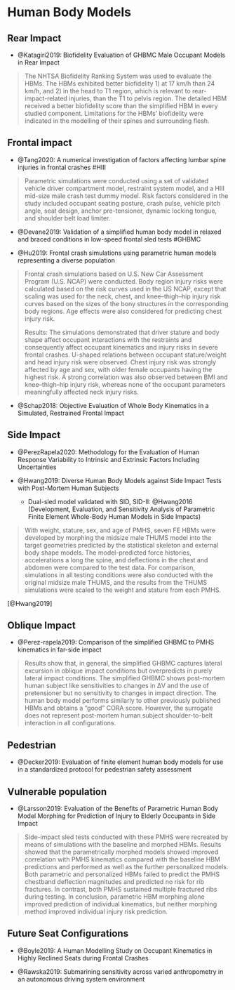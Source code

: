 # Human Body Models 

## Rear Impact

- @Katagiri2019: Biofidelity Evaluation of GHBMC Male Occupant Models in Rear Impact

> The NHTSA Biofidelity Ranking System was used to evaluate the HBMs. The HBMs exhibited better biofidelity 1) at 17 km/h than 24 km/h, and 2) in the head to T1 region, which is relevant to rear-impact-related injuries, than the T1 to pelvis region. The detailed HBM received a better biofidelity score than the simplified HBM in every studied component. Limitations for the HBMs’ biofidelity were indicated in the modelling of their spines and surrounding flesh.


## Frontal impact

- @Tang2020: A numerical investigation of factors affecting lumbar spine injuries in frontal crashes #HIII

> Parametric simulations were conducted using a set of validated vehicle driver compartment model, restraint system model, and a HIII mid-size male crash test dummy model. Risk factors considered in the study included occupant seating posture, crash pulse, vehicle pitch angle, seat design, anchor pre-tensioner, dynamic locking tongue, and shoulder belt load limiter. 



- @Devane2019: Validation of a simplified human body model in relaxed and braced conditions in low-speed frontal sled tests #GHBMC

- @Hu2019: Frontal crash simulations using parametric human models representing a diverse population

> Frontal crash simulations based on U.S. New Car Assessment Program (U.S. NCAP) were conducted. Body region injury risks were calculated based on the risk curves used in the US NCAP, except that scaling was used for the neck, chest, and knee–thigh–hip injury risk curves based on the sizes of the bony structures in the corresponding body regions. Age effects were also considered for predicting chest injury risk.
>
Results: The simulations demonstrated that driver stature and body shape affect occupant interactions with the restraints and consequently affect occupant kinematics and injury risks in severe frontal crashes. U-shaped relations between occupant stature/weight and head injury risk were observed. Chest injury risk was strongly affected by age and sex, with older female occupants having the highest risk. A strong correlation was also observed between BMI and knee–thigh–hip injury risk, whereas none of the occupant parameters meaningfully affected neck injury risks.

- @Schap2018: Objective Evaluation of Whole Body Kinematics in a Simulated, Restrained Frontal Impact

## Side Impact

- @PerezRapela2020: Methodology for the Evaluation of Human Response Variability to Intrinsic and Extrinsic Factors Including Uncertainties

- @Hwang2019: Diverse Human Body Models against Side Impact Tests with Post-Mortem Human Subjects
    + Dual-sled model validated with SID, SID-II: @Hwang2016 (Development, Evaluation, and Sensitivity Analysis of Parametric Finite Element Whole-Body Human Models in Side Impacts)
    

> With weight, stature, sex, and age of PMHS, seven FE HBMs were developed by morphing the midsize male THUMS model into the target geometries predicted by the statistical skeleton and external body shape models. The model-predicted force histories, accelerations a long the spine, and deflections in the chest and abdomen were compared to the test data. For comparison, simulations in all testing conditions were also conducted with the original midsize male THUMS, and the results from the THUMS simulations were scaled to the weight and stature from each PMHS. 

[@Hwang2019]

## Oblique Impact


- @Perez-rapela2019: Comparison of the simplified GHBMC to PMHS kinematics in far-side impact

> Results  show  that,  in  general,  the  simplified  GHBMC  captures  lateral  excursion  in  oblique  impact conditions but overpredicts in purely lateral impact conditions. The simplified GHBMC shows post-mortem human subject like sensitivities to changes in ΔV  and  the  use  of  pretensioner  but  no  sensitivity  to  changes  in  impact direction. The human body model performs similarly to other previously published HBMs and obtains a “good”  CORA  score.  However,  the  surrogate  does  not  represent  post-mortem  human  subject  shoulder-to-belt interaction in all configurations. 


## Pedestrian 

- @Decker2019: Evaluation of finite element human body models for use in a standardized protocol for pedestrian safety assessment

## Vulnerable population

- @Larsson2019: Evaluation of the Benefits of Parametric Human Body Model Morphing for Prediction of Injury to Elderly Occupants in Side Impact    

> Side-impact sled tests conducted  with  these  PMHS  were  recreated  by  means  of  simulations  with  the  baseline  and  morphed  HBMs.  Results  showed  that  the  parametrically  morphed  models  showed  improved  correlation  with  PMHS  kinematics  compared  with  the  baseline  HBM  predictions  and  performed  as  well  as  the  further  personalized  models.  Both  parametric and personalized HBMs failed to predict the PMHS chestband deflection magnitudes and predicted no risk for rib fractures. In contrast, both PMHS sustained multiple fractured ribs during testing. In conclusion, parametric  HBM morphing alone improved  prediction  of  individual  kinematics, but neither  morphing  method improved individual injury risk prediction.



## Future Seat Configurations

- @Boyle2019: A Human Modelling Study on Occupant Kinematics in Highly Reclined Seats during Frontal Crashes 

- @Rawska2019: Submarining sensitivity across varied anthropometry in an autonomous driving system environment
